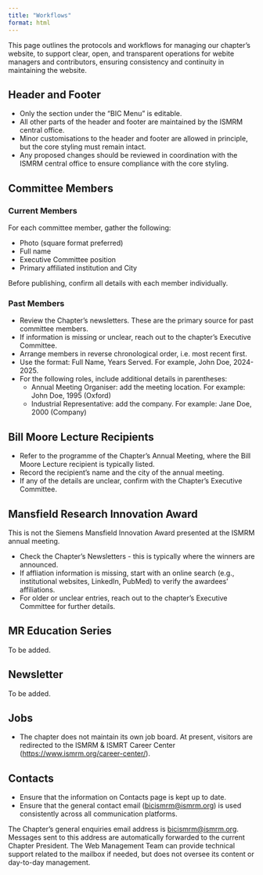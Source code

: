 ```yaml
---
title: "Workflows"
format: html
---
```


This page outlines the protocols and workflows for managing our chapter’s website, to support clear, open, and transparent operations for webite managers and contributors, ensuring consistency and continuity in maintaining the website.

## Header and Footer

-   Only the section under the “BIC Menu” is editable.
-   All other parts of the header and footer are maintained by the ISMRM central office.
-   Minor customisations to the header and footer are allowed in principle, but the core styling must remain intact.
-   Any proposed changes should be reviewed in coordination with the ISMRM central office to ensure compliance with the core styling.

## Committee Members

### Current Members

For each committee member, gather the following:

-   Photo (square format preferred)
-   Full name
-   Executive Committee position
-   Primary affiliated institution and City

Before publishing, confirm all details with each member individually.

### Past Members

-   Review the Chapter’s newsletters. These are the primary source for past committee members.
-   If information is missing or unclear, reach out to the chapter's Executive Committee.
-   Arrange members in reverse chronological order, i.e. most recent first.
-   Use the format: Full Name, Years Served. For example, John Doe, 2024-2025.
-   For the following roles, include additional details in parentheses:
    -   Annual Meeting Organiser: add the meeting location. For example: John Doe, 1995 (Oxford)
    -   Industrial Representative: add the company. For example: Jane Doe, 2000 (Company)

## Bill Moore Lecture Recipients

-   Refer to the programme of the Chapter’s Annual Meeting, where the Bill Moore Lecture recipient is typically listed.\
-   Record the recipient’s name and the city of the annual meeting.
-   If any of the details are unclear, confirm with the Chapter’s Executive Committee.

## Mansfield Research Innovation Award

::: callout-note
This is not the Siemens Mansfield Innovation Award presented at the ISMRM annual meeting.
:::

-   Check the Chapter's Newsletters - this is typically where the winners are announced.
-   If affliation information is missing, start with an online search (e.g., institutional websites, LinkedIn, PubMed) to verify the awardees' affiliations.
-   For older or unclear entries, reach out to the chapter's Executive Committee for further details.

## MR Education Series

To be added.

## Newsletter

To be added.

## Jobs

-   The chapter does not maintain its own job board. At present, visitors are redirected to the ISMRM & ISMRT Career Center (<https://www.ismrm.org/career-center/>). 

## Contacts

-   Ensure that the information on Contacts page is kept up to date.
-   Ensure that the general contact email ([bicismrm\@ismrm.org](mailto:bicismrm@ismrm.org)) is used consistently across all communication platforms.

::: callout-note
The Chapter’s general enquiries email address is [bicismrm\@ismrm.org](mailto:bicismrm@ismrm.org). Messages sent to this address are automatically forwarded to the current Chapter President. The Web Management Team can provide technical support related to the mailbox if needed, but does not oversee its content or day-to-day management.
:::
